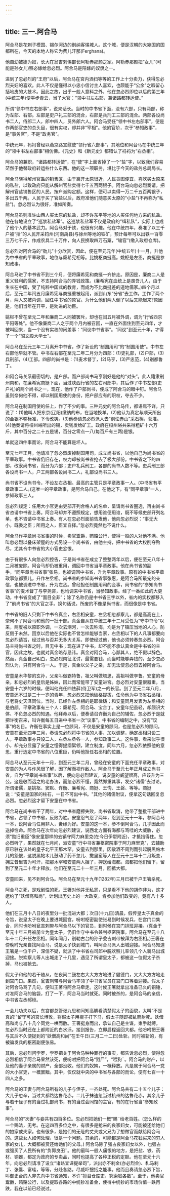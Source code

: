 ```yaml
---
---
---
```

title: 三一.阿合马
---



阿合马是花剌子模国、锡尔河边的别纳客惕城人。这个城，便是汉朝的大宛国的国都所在，今天的本地人称它为费儿汗那(Ferghana)。

他自幼被掳为奴，长大在翁吉剌惕部长阿勒赤那颜之家。阿勒赤那颜把“女儿”(可能是孙女儿)察必嫁给忽必烈。阿合马是陪嫁的奴隶之一。

进到了忽必烈的“王府"以后，阿合马在宫内洒扫等等的工作上十分卖力，获得忽必烈夫妇的喜欢。此人不仅是懂得以小忠小信讨主人喜欢，也颇能于“公余"之暇留心括地皮的大技术。因此之故，出乎一般人意料之外，他在忽必烈即位以后的第三年(中统三年)便平步青云，当了大官：“领中书左右部，兼诸路都转运使。”

所谓“领中书左右部事”，说来话长。当时的中书省下面，没有六部，只有两部，称为左部、右部。左部是吏户礼三部的混合，右部是兵刑工三部的混合。两部各设尚书二人，侍郎二人，郎中四人，员外郎六人。阿合马受任“领中书左右部事”，便是作两部官吏的总头目，很有实权，却并非“宰相"。他的官阶，次于“参知政事”，是“事务官”，不是“政务官”。

中统元年，祃祃曾经以燕京路宣慰使“领行省六部事”，其地位和阿台马在中统三年的“领中书左右部事”相仿佛。《元史》和《新元史》都错认了祃祃为“右丞相”。

阿合马的兼职，“诸路都转运使"，在“使”字上面省掉了一个“盐"字，以致我们容易茫然于他替政府转运些什么东西。他的这一项职务，堪比于今天的盐务总局局长。

阿合马晓得解州官盐的销售区，由于离开太原很近，人民贪图便宜，喜欢买太原来的私盐，以致政府只能从解州官盐卖得七千五百两银子。阿台马向忽必烈奏请，把解州官盐销售区的人民，按户派购定额。这样，便可以卖得一万二千五百两银子，多出五千两。人民于买了官盐以后，政府准他们随意买太原的“小盐"(不再称为“私盐")。忽必烈认为很好，准如所奏。

阿台马虽则准许山西人买太原的私盐，却不许东平等地的人买任何地方来的私盐。他在各地设立了“巡禁私盐军”。这巡禁私盐军不仅是政府的“缉私队”，实际上也成了他个人的基本武力。阿合马对于铁，也很有兴趣。他在中统四年，奏准了以三千户被“括”的人民开采钧州(河南禹县)与徐州等地的铁矿，预计每年可以出铁一百零三万七千斤，作成农具二十万件，向人民换取四万石粟，“输官”(缴入政府仓库)。

忽必烈对阿合马的“劲儿”十分欣赏，因此，便在至元元年(中统五年)十一月，升他为中书省的平章政事，地位与廉希宪相等。比姚枢商挺高。姚枢是左丞，商挺是参知政事。

阿合马进了中书省不到三个月，便将廉希宪和商挺一齐挤走。原因是，廉商二人是重义轻利的儒家，不支持阿合马的弄钱政策。(廉希宪在血统上是畏吾儿人，由于生长在中国，受了纯粹中国式的教育，而成为不比商挺差的道地儒家。)四个月以后，至元二年闰五月廉希宪与商挺重被起用，派到山东“分省”去工作。工作了两个月，两人又被内调，回任中书省的原官。为什么他们两人倒了以后又能起来?原因是，他们当年在开平，是劝进的功臣。

姚枢不曾在至元二年和廉商二人同被罢斥，却也在闰五月被外调，调为“行省西京平阳等处”。他不像廉商二人之于两个月内被召回，一直在外面住到至元四年，才被叫回来，当一个没有实权的闲差事：“同议中书省事”。“同议"到至元十年，才得了一个“昭文殿大学士"。

阿合马在至元三年二月离开中书省，作了新设的“制国用司”的“制国用使”。中书左右部他早就不管。中书左右部在至元二年二月分为四部：(1)吏礼部，(2)户部，(3)兵刑部，(4)工部。四部的尚书是：(1)麦术督丁，(2)马亨，(3)严忠范，(4)别都鲁丁。

和阿合马关系最密切的，是户部。而户部尚书马亨刚好是他的“对头”。此人籍隶刑州南和，在廉希宪商挺下面，当过陕西行省的左右司郎中，其后作了中书左部(吏户礼)的两个尚书之一，现在，他作了户部尚书，便成了阿合马的眼中钉。阿合马虽则奈何他不得，却以制国用使的身份，把户部应有的职权，夺去不少。

阿合马在制国用使的任上，作了不少的事。三种元史的阿合马传，都语焉不详，只说了：(1)他叫人把东京(辽阳)缴纳的布，在当地换羊。(2)他认为真定与顺天所出的金银不够标准，下令改铸。(3)他奏请忽必烈派人去“别怯赤山”采石棉，获准。(4)他奏请将桓州峪所出的锡，卖钱发给矿工。政府在桓州峪共采得粗矿十六万斤，其中百分之二十五是锡，百分之零点一八(每百斤有三两)是银。

单就这四件事而论，阿合马不能算是坏人。

至元七年正月，他请准了忽必烈废掉制国用司，成立尚书省，以他自己为尚书省的平章政事。中书省仍旧存在，权力却被尚书省抢去了极大部份。中书省之下的四部，改隶尚书省，而分为六部；吏户礼兵刑工，各部的尚书人数不等。吏兵刑三部各设尚书一人，户工两部各设尚书二人，礼部设尚书三人。

尚书省不设尚书令，不设左右丞相。最高的主管只是平章政事一人。(中书省有平章政事二人。)这唯一的平章政事，是阿合马自己。在他之下，有“同平章事”一人，参知政事三人。

忽必烈规定：任用大小官吏由吏部开列合格人的名单，呈请尚书省圈选，再由尚书省咨请中书省上奏。阿合马却并不遵照规定，想用谁便用谁，既不等候吏部开列名单，也不咨请中书省上奏。有人在忽必烈面前告发他，他向忽必烈说：“事无大小，既委之臣；所用之人，臣宜自择。”忽必烈竟然也不说什么。

阿合马作平章尚书省事的时候，卖官鬻爵，贿赂公行，使得一般的人对他不满。他叫忽必烈以叠床架屋的方式另设一个尚书省，由他主持，把中书省的大权削夺殆尽，尤其令中书省的大小官吏忿恨。

由于有很多人向忽必烈控告，于是尚书省在成立了整整两年以后，便在至元八年十二月被废除。阿合马却仍被重用，调回中书省当平章政事。他在尚书省的副手，“同平章尚书省事”张易，也被调回中书省，升为平章政事。原有的中书省平章政事忽都察儿，升作左丞相。尚书省的参知尚书省事张惠，是阿合马所最宠的亲信，也被调进中书省，升为左丞。曾经担任制国用司的佥事，尚书省的“参知尚书省事”的麦术督丁与李尧咨，也均调来中书省，当参知政事。经了一番如此的大更动，中书省变成了“面目全非”；除了名称仍是中书省三字以外，省内的实权都移入了“前尚书省”的大官之手。换句话说，所废的不像是尚书省，而很像是中书省。

中书省的旧人只剩下中书令真金，右丞相安童，左丞相忽都察儿，都是高高在上，奈何不了阿合马和他的一批干部。真金自从在中统三年十二月受任为“守中书令”以来，两度被以原职外调，一次去潮河，一次去称海，均是为了镇压当地的人心，防反侧于未然。回京以后他在实际也不曾怎样能够当家，右丞相以下的人凡事都要向忽必烈请旨，经过他与否并无多大关系，即使经过他，他也必须转奏忽必烈。阿合马主持尚书省之时，目无中书；现在进了中书，却不能不承认真金是中书省的主官，因此之故，也就对真金略存忌讳。真金对阿合马，心鄙其人，绝不假以辞色。然而，真金自己明白，忽必烈南征北讨，最需要钱，而当时能够弄钱的，至少忽必烈认为，只有阿合马一人。于是，真金以父子之亲，却无法使忽必烈去掉阿合马。

安童是木华黎的玄孙，父亲叫做霸特鲁，祖父叫做塔思，高祖叫做孛鲁。安童的母亲，和忽必烈的皇后是姊妹，因此而常能带了安童进宫。忽必烈对安童很器重，当安童十六岁的时候，便叫他充任四怯薛(侍卫军)之一的长官。到了至元二年八月，安童还不过是二十一岁的青年，忽必烈又把他破格提拔，任命他为中书省右丞相，与老将史天泽同位。当时，已经作左丞相的是耶律铸；和安童同月发表为左丞相的是伯颜。平章政事有三个人：廉希宪、阿合马、宝合丁。安童年纪虽轻，却颇识大体、不负忽必烈的知遇。他拜命以后，便奏请召许衡为自己的辅佐，忽必烈于是就把许衡召来，叫许衡每五日进中书省一次“议事”。中书省的编制之中，没有“议事”的名目。许衡在事实上是一位顾问，不仅是安童的顾问，也是忽必烈的顾问。安童在至元四年三月，奏请忽必烈将中书省的人事，加以调整，确定丞相只设二人，平章政事亦只设二人，右丞左丞各一人，参知政事二人。这件事，看来似乎很小，却充分显露了安童之懂得提纲絮领，建立制度。同年六月，忽必烈依照他的意思，重行选定中书省的八位重臣，仍叫他担任右丞相的位置。

阿合马从至元元年十一月，到至元三年二月，曾经在安童的下面充任平章政事，对安童的为人与作风很了解，因了解而视作敌人。阿合马于至元七年正月成立尚书省，自为“平章尚书省事”以后，便向忽必烈建议，说安童的威望很高，应该升为三公。这是敬而远之的老办法，而忽必烈不懂，竟然郑重其事，发交“诸儒”去讨论。所谓诸儒，是姚枢、窦默、许衡、廉希宪、商挺、王恂、王磐、等等。商挺说：“安童是国家的柱石，一日不可出中书。"其他的诸儒附议，便拿这句话回复忽必烈。忽必烈这才留下安童在中书省。

阿合马在尚书省干了两年，对中书省磨擦失败，尚书省取消，他带了整批干部进中书省，占领了中书省，反败为胜。安童忍气忍了两年，忍到至元十一年，参阿合马一本，说阿合马任用非人，夤缘为好。安童的这一本，参不倒阿合马，几乎因此而送掉性命。阿合马在次年向忽必烈建议，说西北方面有海都与笃哇的大威胁，必须“勋旧重臣”像安童那样的去镇守阿力麻里克(在今日伊犁附近)，才抵挡得住。忽必烈听了，果然就在七月间，派安童“行中书省兼枢密院事于阿力麻里克"，去辅助原已驻在该处的皇子北平王那木罕。安童去到那里，因敬酒不周到而引起脱黑帖木儿的怨恨，这脱黑帖木儿鼓动了药不忽儿、撒里蛮等人在至元十三年十二月叛变，拥立昔里吉为可汗，把那木罕和安童两人捆了，押送给海都。海都把他们留下，留到了至元二十年才释放。他们在至元二十一年三月，回抵大都。

安童回来，见不到阿合马。阿合马在至元十九年(1282年)三月已被千户王箸杀死。

阿合马之死，是戏剧性的死。王箸对他并无私怨，只是看不下他的胡作非为，这才邀约了“妖僧高和尚”，计划出历史上的一大政变。肯参加他们政变的，竟有八十多人。

他们在三月十八日的夜里分一批混进大都；次日(十九日)清晨，假传皇太子真金的令旨，说皇太子在晚上要进城回宫，吩咐枢密副使张易到时候发兵，在宫门口集合，同时也吩咐瓮吉刺带与阿合马以下的官员，到时候在宫门排班迎接。(真金于至元十年三月被册立为皇太子，仍旧作守中书令兼判枢密院事。阿合马在至元十八年十二月升任左丞相。同年同月，别勒古台的孙子瓮吉剌带被拜为右丞相。)王箸在傍晚时光亲自找阿合马，说是太子快到城门，叫阿合马派人出城迎接。阿合马知道王箸是一位千户，深信不疑，就派了中书省右司郎中脱欢察儿率领几个人骑马出城迎接。脱欢察儿等人出城走了十几里，遇见了所谓皇太子，都被这一位假太子杀掉，马也被抢去。

假太子和他的若干随从，在夜间二鼓左右大大方方地进了健德门，又大大方方地走到宫门口。果然，瓮吉刺带与阿合马率领了中书省官员在宫门口等着迎接。假太子对阿合马骂了几句，便叫王著将阿合马牵走。这时候王箸就拿出准备已久的铜锤，对准阿合马的脑袋，打了一下，阿合马当时就死。同时被杀的，是阿合马的亲信，中书省左丞郝桢。

一会儿功夫以后，东宫都总管张九思和同知高觹看清楚假太子的面貌，太叫“不是真的!”留守可的宫长博敦，将假太子用棍子打下马，假太子随即被乱箭射死。妖僧高和尚与八十几个同党一哄而散。王箸挺身而出，承认自己是主谋，束手就缚。 忽必烈当时还在上都附近的白水泺，接到报告，立即启程返回大都。他吩咐把王箸与其后不久便捉到的“妖僧高和尚”在壬午日(三月二十二日)处斩。同时被斩的，有被骗发兵的枢密副便张易。

其后，忽必烈问孛罗，孛罗把关于阿合马种种罪行的事实，都告诉忽必烈，使得忽必烈相信了阿合马果然该死，便吩咐把阿合马“戮尸”，“喂狗¨。阿合马的财产，以及他的妻子亲属的财产，全部没收。他们的奴婢，一概释放。凡是属于阿合马一党的大小官吏，一概罢黜。其中，仅仅就中央的中书省与各部的而论，便有七百一十四人之多。

阿合马的正妻与阿合马所有的儿子与侄子，一齐处死。阿合马共有二十五个儿子：大儿子忽辛，当过大都路达鲁花赤，二儿子抹速忽当过杭州的达鲁花赤，其余儿子与若干侄子有的当过礼部尚书，有的当过会同馆的主官，有的在行省当“参知政事”。

阿合马的“次妻”与妾共有四百多位。忽必烈把她们一概“赐¨给老百姓。(怎么样的一个赐法，无考。在这四百多位之中，有很多是抢来的良家妇女，可能被还给她们的娘家或夫家。也有很多，是她们的无耻的丈夫或父兄为了想做官而献给阿合马的。这些女人如何处理，很是一个问题。其余的，可能都是阿合马花钱买来的穷人家的女儿，大概都被赏还给她们的父母。) 阿合马除了强占良家妇女以外，也强占或强买了人民所有的“负郭良田¨。他的最叫一般人痛恨的地方，是把盐、铁、药材、铜器，都定为政府的专卖品，同时也提高了各种正税的定额。他在至元十六年，向忽必烈请准了设立“诸路宜课提举司”，派出亦不剌金(亦必烈金)、札马剌丁、张暠、富珪，等等，分赴各路，尽威吓搜括之能事。他而且奏请忽必烈下旨，叫御史台的人非先向中书省通知，不许“擅召仓库吏，究索钱各数”。至于，他卖官鬻爵，贿赂公行，以及提取各路的中统钞准备金，使得中统钞的市场价值一跌再跌，我在以前已经说过。
